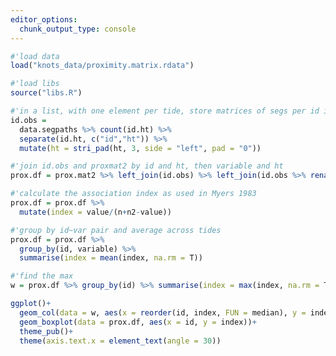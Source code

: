 ```yaml
---
editor_options: 
  chunk_output_type: console
---
```


```r
#'load data
load("knots_data/proximity.matrix.rdata")
```

```r
#'load libs
source("libs.R")
```

```r
#'in a list, with one element per tide, store matrices of segs per id in tide
id.obs = 
  data.segpaths %>% count(id.ht) %>% 
  separate(id.ht, c("id","ht")) %>% 
  mutate(ht = stri_pad(ht, 3, side = "left", pad = "0"))

```

```r
#'join id.obs and proxmat2 by id and ht, then variable and ht
prox.df = prox.mat2 %>% left_join(id.obs) %>% left_join(id.obs %>% rename(n2 = n), by = c("variable" = "id","ht"))
```

```r
#'calculate the association index as used in Myers 1983
prox.df = prox.df %>% 
  mutate(index = value/(n+n2-value))

#'group by id~var pair and average across tides
prox.df = prox.df %>% 
  group_by(id, variable) %>% 
  summarise(index = mean(index, na.rm = T))

#'find the max
w = prox.df %>% group_by(id) %>% summarise(index = max(index, na.rm = T))
```

```r
ggplot()+
  geom_col(data = w, aes(x = reorder(id, index, FUN = median), y = index), fill = "grey90")+
  geom_boxplot(data = prox.df, aes(x = id, y = index))+
  theme_pub()+
  theme(axis.text.x = element_text(angle = 30))
```


